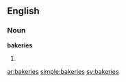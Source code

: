 ==English==
===Noun===
'''bakeries'''
# {{plural of|[[bakery]]}}

[[ar:bakeries]]
[[simple:bakeries]]
[[sv:bakeries]]